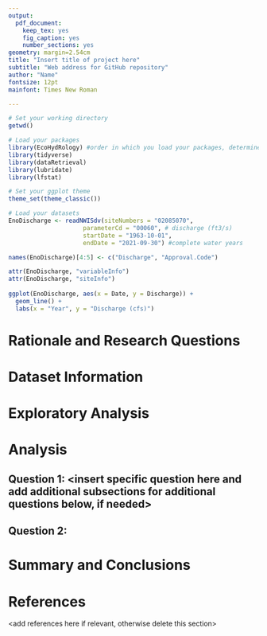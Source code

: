 ```yaml
---
output: 
  pdf_document:
    keep_tex: yes
    fig_caption: yes
    number_sections: yes
geometry: margin=2.54cm
title: "Insert title of project here"
subtitle: "Web address for GitHub repository"
author: "Name"
fontsize: 12pt
mainfont: Times New Roman

---
```


\newpage
\tableofcontents 
\newpage
\listoftables 
\newpage
\listoffigures 
\newpage

```r
# Set your working directory
getwd()

# Load your packages
library(EcoHydRology) #order in which you load your packages, determines hierarchy of functions
library(tidyverse)
library(dataRetrieval)
library(lubridate)
library(lfstat)

# Set your ggplot theme
theme_set(theme_classic())

# Load your datasets
EnoDischarge <- readNWISdv(siteNumbers = "02085070",
                     parameterCd = "00060", # discharge (ft3/s)
                     startDate = "1963-10-01", 
                     endDate = "2021-09-30") #complete water years

names(EnoDischarge)[4:5] <- c("Discharge", "Approval.Code")

attr(EnoDischarge, "variableInfo")
attr(EnoDischarge, "siteInfo")
  
ggplot(EnoDischarge, aes(x = Date, y = Discharge)) +
  geom_line() +
  labs(x = "Year", y = "Discharge (cfs)")
```


# Rationale and Research Questions



\newpage

# Dataset Information



\newpage

# Exploratory Analysis 



\newpage

# Analysis



## Question 1: <insert specific question here and add additional subsections for additional questions below, if needed>

## Question 2: 




\newpage

# Summary and Conclusions


\newpage

# References
<add references here if relevant, otherwise delete this section> 
